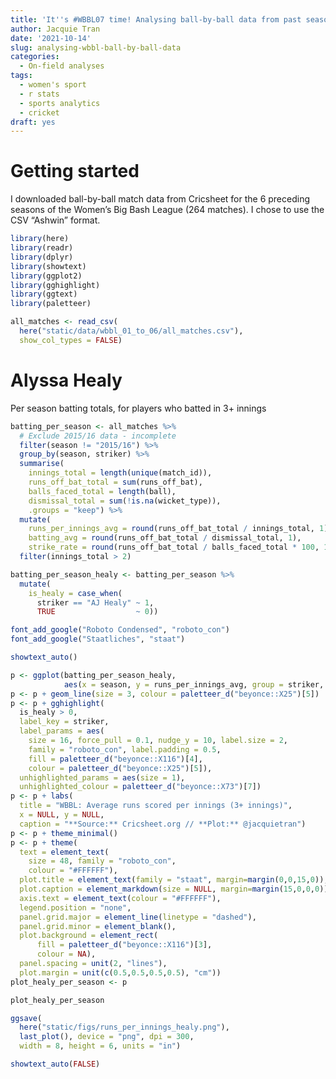```yaml
---
title: 'It''s #WBBL07 time! Analysing ball-by-ball data from past seasons'
author: Jacquie Tran
date: '2021-10-14'
slug: analysing-wbbl-ball-by-ball-data
categories:
  - On-field analyses
tags:
  - women's sport
  - r stats
  - sports analytics
  - cricket
draft: yes
---
```


# Getting started

I downloaded ball-by-ball match data from Cricsheet for the 6 preceding seasons of the Women's Big Bash League (264 matches). I chose to use the CSV "Ashwin" format.

```r

library(here)
library(readr)
library(dplyr)
library(showtext)
library(ggplot2)
library(gghighlight)
library(ggtext)
library(paletteer)

```

```r

all_matches <- read_csv(
  here("static/data/wbbl_01_to_06/all_matches.csv"),
  show_col_types = FALSE)

```

# Alyssa Healy

Per season batting totals, for players who batted in 3+ innings

```r

batting_per_season <- all_matches %>%
  # Exclude 2015/16 data - incomplete
  filter(season != "2015/16") %>%
  group_by(season, striker) %>%
  summarise(
    innings_total = length(unique(match_id)),
    runs_off_bat_total = sum(runs_off_bat),
    balls_faced_total = length(ball),
    dismissal_total = sum(!is.na(wicket_type)),
    .groups = "keep") %>%
  mutate(
    runs_per_innings_avg = round(runs_off_bat_total / innings_total, 1),
    batting_avg = round(runs_off_bat_total / dismissal_total, 1),
    strike_rate = round(runs_off_bat_total / balls_faced_total * 100, 1)) %>%
  filter(innings_total > 2)

```

```r

batting_per_season_healy <- batting_per_season %>%
  mutate(
    is_healy = case_when(
      striker == "AJ Healy" ~ 1,
      TRUE                  ~ 0))

```

```r

font_add_google("Roboto Condensed", "roboto_con")
font_add_google("Staatliches", "staat")

```

```r

showtext_auto()

p <- ggplot(batting_per_season_healy,
            aes(x = season, y = runs_per_innings_avg, group = striker, colour = is_healy))
p <- p + geom_line(size = 3, colour = paletteer_d("beyonce::X25")[5])
p <- p + gghighlight(
  is_healy > 0,
  label_key = striker,
  label_params = aes(
    size = 16, force_pull = 0.1, nudge_y = 10, label.size = 2,
    family = "roboto_con", label.padding = 0.5,
    fill = paletteer_d("beyonce::X116")[4],
    colour = paletteer_d("beyonce::X25")[5]),
  unhighlighted_params = aes(size = 1),
  unhighlighted_colour = paletteer_d("beyonce::X73")[7])
p <- p + labs(
  title = "WBBL: Average runs scored per innings (3+ innings)",
  x = NULL, y = NULL,
  caption = "**Source:** Cricsheet.org // **Plot:** @jacquietran")
p <- p + theme_minimal()
p <- p + theme(
  text = element_text(
    size = 48, family = "roboto_con",
    colour = "#FFFFFF"),
  plot.title = element_text(family = "staat", margin=margin(0,0,15,0)),
  plot.caption = element_markdown(size = NULL, margin=margin(15,0,0,0)),
  axis.text = element_text(colour = "#FFFFFF"),
  legend.position = "none",
  panel.grid.major = element_line(linetype = "dashed"),
  panel.grid.minor = element_blank(),
  plot.background = element_rect(
      fill = paletteer_d("beyonce::X116")[3],
      colour = NA),
  panel.spacing = unit(2, "lines"),
  plot.margin = unit(c(0.5,0.5,0.5,0.5), "cm"))
plot_healy_per_season <- p

plot_healy_per_season

ggsave(
  here("static/figs/runs_per_innings_healy.png"),
  last_plot(), device = "png", dpi = 300,
  width = 8, height = 6, units = "in")

showtext_auto(FALSE)

```
